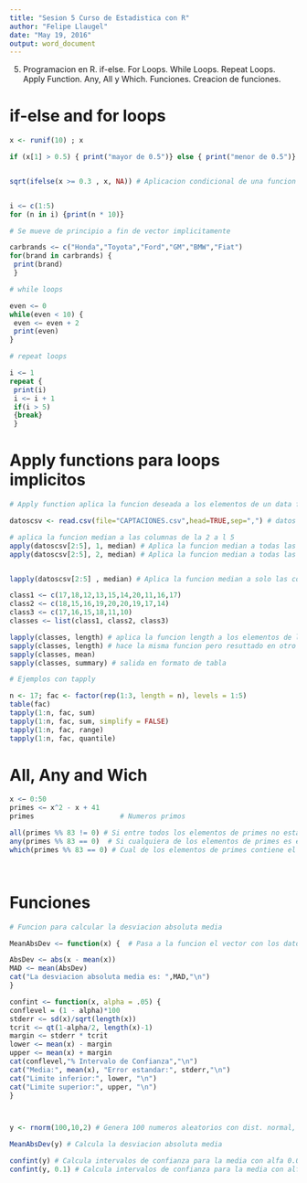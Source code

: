 ```yaml
---
title: "Sesion 5 Curso de Estadistica con R"
author: "Felipe Llaugel"
date: "May 19, 2016"
output: word_document
---
```


5.	Programacion en R. if-else. For Loops. While Loops. Repeat Loops.  Apply Function. Any, All y Which. Funciones. Creacion de funciones.

# if-else and for loops

```r


x <- runif(10) ; x

if (x[1] > 0.5) { print("mayor de 0.5")} else { print("menor de 0.5")}


sqrt(ifelse(x >= 0.3 , x, NA)) # Aplicacion condicional de una funcion con vectorizacion


i <− c(1:5)
for (n in i) {print(n * 10)} 

# Se mueve de principio a fin de vector implicitamente

carbrands <− c("Honda","Toyota","Ford","GM","BMW","Fiat")
for(brand in carbrands) {
 print(brand)
 }

# while loops

even <− 0
while(even < 10) {
 even <− even + 2
 print(even)
}

# repeat loops

i <− 1
repeat {
 print(i)
 i <− i + 1
 if(i > 5)
 {break}
 }


```

# Apply functions para loops implicitos

```r

# Apply function aplica la funcion deseada a los elementos de un data frame, list , vector o matrix

datoscsv <- read.csv(file="CAPTACIONES.csv",head=TRUE,sep=",") # datos separados por coma y con nombres de columnas

# aplica la funcion median a las columnas de la 2 a l 5
apply(datoscsv[2:5], 1, median) # Aplica la funcion median a todas las filas (1)
apply(datoscsv[2:5], 2, median) # Aplica la funcion median a todas las columnas (2)


lapply(datoscsv[2:5] , median) # Aplica la funcion median a solo las columnas

class1 <− c(17,18,12,13,15,14,20,11,16,17)
class2 <− c(18,15,16,19,20,20,19,17,14)
class3 <− c(17,16,15,18,11,10)
classes <− list(class1, class2, class3)

lapply(classes, length) # aplica la funcion length a los elementos de la clase classes
sapply(classes, length) # hace la misma funcion pero resuttado en otro formato
sapply(classes, mean)
sapply(classes, summary) # salida en formato de tabla

# Ejemplos con tapply

n <- 17; fac <- factor(rep(1:3, length = n), levels = 1:5)
table(fac)
tapply(1:n, fac, sum)
tapply(1:n, fac, sum, simplify = FALSE)
tapply(1:n, fac, range)
tapply(1:n, fac, quantile)


```

# All, Any and Wich

```r

x <− 0:50
primes <− x^2 - x + 41
primes                     # Numeros primos

all(primes %% 83 != 0) # Si entre todos los elementos de primes no esta el 83
any(primes %% 83 == 0)  # Si cualquiera de los elementos de primes es el 83
which(primes %% 83 == 0) # Cual de los elementos de primes contiene el 83




```

# Funciones

```r

# Funcion para calcular la desviacion absoluta media

MeanAbsDev <− function(x) {  # Pasa a la funcion el vector con los datos

AbsDev <− abs(x - mean(x))
MAD <− mean(AbsDev)
cat("La desviacion absoluta media es: ",MAD,"\n")
}

confint <− function(x, alpha = .05) {
conflevel = (1 - alpha)*100
stderr <− sd(x)/sqrt(length(x))
tcrit <− qt(1-alpha/2, length(x)-1)
margin <− stderr * tcrit
lower <− mean(x) - margin
upper <− mean(x) + margin
cat(conflevel,"% Intervalo de Confianza","\n")
cat("Media:", mean(x), "Error estandar:", stderr,"\n")
cat("Limite inferior:", lower, "\n")
cat("Limite superior:", upper, "\n")
}



y <- rnorm(100,10,2) # Genera 100 numeros aleatorios con dist. normal, con media 10 y des. est. 2

MeanAbsDev(y) # Calcula la desviacion absoluta media

confint(y) # Calcula intervalos de confianza para la media con alfa 0.05 (default)
confint(y, 0.1) # Calcula intervalos de confianza para la media con alfa 0.1

```

